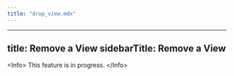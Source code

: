 ```yaml
---
title: "drop_view.mdx"
---
```


---
title: Remove a View
sidebarTitle: Remove a View
---

&lt;Info&gt;
This feature is in progress.
&lt;/Info&gt;

